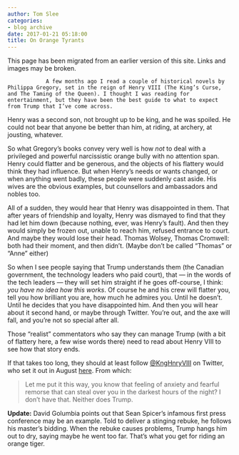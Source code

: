 ```yaml
---
author: Tom Slee
categories:
- blog archive
date: 2017-01-21 05:18:00
title: On Orange Tyrants
---
```


::: {.callout-note}

This page has been migrated from an earlier version of this site. 
Links and images may be broken.

:::



				A few months ago I read a couple of historical novels by Philippa Gregory, set in the reign of Henry VIII (The King’s Curse, and The Taming of the Queen). I thought I was reading for entertainment, but they have been the best guide to what to expect from Trump that I’ve come across.

Henry was a second son, not brought up to be king, and he was spoiled. He could not bear that anyone be better than him, at riding, at archery, at jousting, whatever.

So what Gregory’s books convey very well is how _not_ to deal with a privileged and powerful narcissistic orange bully with no attention span. Henry could flatter and be generous, and the objects of his flattery would think they had influence. But when Henry’s needs or wants changed, or when anything went badly, these people were suddenly cast aside. His wives are the obvious examples, but counsellors and ambassadors and nobles too.

All of a sudden, they would hear that Henry was disappointed in them. That after years of friendship and loyalty, Henry was dismayed to find that they had let him down (because nothing, ever, was Henry's fault). And then they would simply be frozen out, unable to reach him, refused entrance to court. And maybe they would lose their head. Thomas Wolsey, Thomas Cromwell: both had their moment, and then didn't. (Maybe don't be called "Thomas" or "Anne" either)

So when I see people saying that Trump understands them (the Canadian government, the technology leaders who paid court), that — in the words of the tech leaders — they will set him straight if he goes off-course, I think: _you have no idea how this works_. Of course he and his crew will flatter you, tell you how brilliant you are, how much he admires you. Until he doesn’t. Until he decides that you have disappointed him. And then you will hear about it second hand, or maybe through Twitter. You’re out, and the axe will fall, and you’re not so special after all.

Those “realist” commentators who say they can manage Trump (with a bit of flattery here, a few wise words there) need to read about Henry VIII to see how that story ends.

If that takes too long, they should at least follow [@KngHnryVIII](https://twitter.com/KngHnryVIII) on Twitter, who set it out in August [here](http://www.huffingtonpost.com/entry/8-reasons-donald-trump-is-the-henry-viii-of-americas_us_57c47031e4b0c936aaba59b8). From which:


<blockquote>Let me put it this way, you know that feeling of anxiety and fearful remorse that can steal over you in the darkest hours of the night? I don’t have that. Neither does Trump.</blockquote>


**Update:** David Golumbia points out that Sean Spicer's infamous first press conference may be an example. Told to deliver a stinging rebuke, he follows his master's bidding. When the rebuke causes problems, Trump hangs him out to dry, saying maybe he went too far. That's what you get for riding an orange tiger.		
